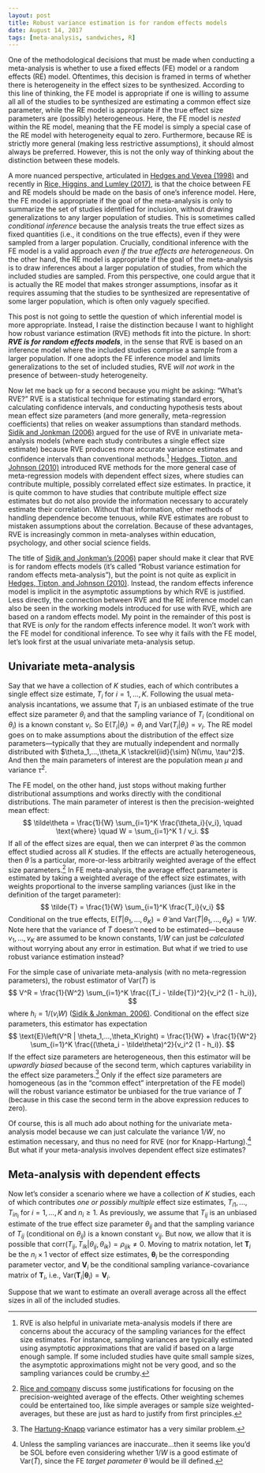 ```yaml
---
layout: post
title: Robust variance estimation is for random effects models
date: August 14, 2017
tags: [meta-analysis, sandwiches, R]
---
```


One of the methodological decisions that must be made when conducting a meta-analysis is whether to use a fixed effects (FE) model or a random effects (RE) model. Oftentimes, this decision is framed in terms of whether there is heterogeneity in the effect sizes to be synthesized. According to this line of thinking, the FE model is appropriate if one is willing to assume all all of the studies to be synthesized are estimating a common effect size parameter, while the RE model is appropriate if the true effect size parameters are  (possibly) heterogeneous. Here, the FE model is _nested_ within the RE model, meaning that the FE model is simply a special case of the RE model with heterogeneity equal to zero. Furthermore, because RE is strictly more general (making less restrictive assumptions), it should almost always be preferred. However, this is not the only way of thinking about the distinction between these models. 

A more nuanced perspective, articulated in [Hedges and Vevea (1998)](https://dx.doi.org/10.1037/1082-989X.3.4.486) and recently in [Rice, Higgins, and Lumley (2017)](https://dx.doi.org/10.1111/rssa.12275), is that the choice between FE and RE models should be made on the basis of one's inference model. Here, the FE model is appropriate if the goal of the meta-analysis is only to summarize the set of studies identified for inclusion, without drawing generalizations to any larger population of studies. This is sometimes called _conditional inference_ because the analysis treats the true effect sizes as fixed quantities (i.e., it conditions on the true effects), even if they were sampled from a larger population. Crucially, conditional inference with the FE model is a valid approach _even if the true effects are heterogeneous_. On the other hand, the RE model is appropriate if the goal of the meta-analysis is to draw inferences about a larger population of studies, from which the included studies are sampled. From this perspective, one could argue that it is actually the RE model that makes stronger assumptions, insofar as it requires assuming that the studies to be synthesized are representative of some larger population, which is often only vaguely specified. 

This post is not going to settle the question of which inferential model is more appropriate. Instead, I raise the distinction because I want to highlight how robust variance estimation (RVE) methods fit into the picture.
In short: __*RVE is for random effects models*__, in the sense that RVE is based on an inference model where the included studies comprise a sample from a larger population. If one adopts the FE inference model and limits generalizations to the set of included studies, RVE _will not work_ in the presence of between-study heterogeneity.  

Now let me back up for a second because you might be asking: "What's RVE?" RVE is a statistical technique for estimating standard errors, calculating confidence intervals, and conducting hypothesis tests about mean effect size parameters (and more generally, meta-regression coefficients) that relies on weaker assumptions than standard methods. [Sidik and Jonkman (2006)](https://dx.doi.org/10.1016/j.csda.2005.07.019) argued for the use of RVE in univariate meta-analysis models (where each study contributes a single effect size estimate) because RVE produces more accurate variance estimates and confidence intervals than conventional methods.[^1] [Hedges, Tipton, and Johnson (2010)](https://dx.doi.org/10.1002/jrsm.5) introduced RVE methods for the more general case of meta-regression models with dependent effect sizes, where studies can contribute multiple, possibly correlated effect size estimates. In practice, it is quite common to have studies that contribute multiple effect size estimates but do not also provide the information necessary to accurately estimate their correlation. Without that information, other methods of handling dependence become tenuous, while  RVE estimates are robust to mistaken assumptions about the correlation. Because of these advantages, RVE is increasingly common in meta-analyses within education, psychology, and other social science fields.

The title of [Sidik and Jonkman's (2006)](https://dx.doi.org/10.1016/j.csda.2005.07.019) paper should make it clear that RVE is for random effects models (it's called "Robust variance estimation for random effects meta-analysis"), but the point is not quite as explicit in [Hedges, Tipton, and Johnson (2010)](https://dx.doi.org/10.1002/jrsm.5). Instead, the random effects inference model is implicit in the asymptotic assumptions by which RVE is justified. Less directly, the connection between RVE and the RE inference model can also be seen in the working models introduced for use with RVE, which are based on a random effects model. My point in the remainder of this post is that RVE is _only_ for the random effects inference model. It won't work with the FE model for conditional inference. To see why it fails with the FE model, let's look first at the usual univariate meta-analysis setup.

## Univariate meta-analysis

Say that we have a collection of $K$ studies, each of which contributes a single effect size estimate, $T_i$ for $i = 1,...,K$. Following the usual meta-analysis incantations, we assume that $T_i$ is an unbiased estimate of the true effect size parameter $\theta_i$ and that the sampling variance of $T_i$ (conditional on $\theta_i$) is a known constant $v_i$. So $\text{E}(T_i|\theta_i) = \theta_i$ and $\text{Var}(T_i | \theta_i) = v_i$. The RE model goes on to make assumptions about the distribution of the effect size parameters---typically that they are mutually independent and normally distributed with $\theta_1,...,\theta_K \stackrel{iid}{\sim} N(\mu, \tau^2)$. And then the main parameters of interest are the population mean $\mu$ and variance $\tau^2$.  

The FE model, on the other hand, just stops without making further distributional assumptions and works directly with the conditional distributions. The main parameter of interest is then the precision-weighted mean effect:
$$
\tilde\theta = \frac{1}{W} \sum_{i=1}^K \frac{\theta_i}{v_i}, \quad \text{where} \quad W = \sum_{i=1}^K 1 / v_i.
$$
If all of the effect sizes are equal, then we can interpret $\tilde\theta$ as the common effect studied across all $K$ studies. If the effects are actually heterogeneous, then $\tilde\theta$ is a particular, more-or-less arbitrarily weighted average of the effect size parameters.[^2] In FE meta-analysis, the average effect parameter is estimated by taking a weighted average of the effect size estimates, with weights proportional to the inverse sampling variances (just like in the definition of the target parameter):
$$
\tilde{T} = \frac{1}{W} \sum_{i=1}^K \frac{T_i}{v_i}
$$
Conditional on the true effects, $\text{E}\left(\tilde{T} | \theta_1,...,\theta_K\right) = \tilde\theta$ and $\text{Var}\left(\tilde{T} | \theta_1,...,\theta_K\right) = 1 / W$. Note here that the variance of $\tilde{T}$ doesn't need to be estimated---because $v_1,...,v_K$ are assumed to be known constants, $1 / W$ can just be _calculated_ without worrying about any error in estimation. But what if we tried to use robust variance estimation instead?

For the simple case of univariate meta-analysis (with no meta-regression parameters), the robust estimator of $\text{Var}({\tilde{T}})$ is 
$$
V^R = \frac{1}{W^2} \sum_{i=1}^K \frac{(T_i - \tilde{T})^2}{v_i^2 (1 - h_i)},
$$
where $h_i = 1 / (v_i W)$ ([Sidik & Jonkman, 2006)](https://dx.doi.org/10.1016/j.csda.2005.07.019). Conditional on the effect size parameters, this estimator has expectation
$$
\text{E}\left(V^R | \theta_1,...,\theta_K\right) = \frac{1}{W} + \frac{1}{W^2} \sum_{i=1}^K \frac{(\theta_i - \tilde\theta)^2}{v_i^2 (1 - h_i)}.
$$
If the effect size parameters are heterogeneous, then this estimator will be _upwardly biased_ because of the second term, which captures variability in the effect size parameters.[^3] Only if the effect size parameters are homogeneous (as in the "common effect" interpretation of the FE model) will the robust variance estimator be unbiased for the true variance of $\tilde{T}$ (because in this case the second term in the above expression reduces to zero). 

Of course, this is all much ado about nothing for the univariate meta-analysis model because we can just calculate the variance $1 / W$, no estimation necessary, and thus no need for RVE (nor for Knapp-Hartung).[^4] But what if your meta-analysis involves dependent effect size estimates?

## Meta-analysis with dependent effects

Now let's consider a scenario where we have a collection of $K$ studies, each of which contributes _one or possibly multiple_ effect size estimates, $T_{i1},...,T_{in_i}$ for $i = 1,...,K$ and $n_i \geq 1$. As previously, we assume that $T_{ij}$ is an unbiased estimate of the true effect size parameter $\theta_{ij}$ and that the sampling variance of $T_{ij}$ (conditional on $\theta_{ij}$) is a known constant $v_{ij}$. But now, we allow that it is possible that $\text{corr}\left(T_{ij}, T_{ik} \left| \theta_{ij}, \theta_{ik} \right. \right) = \rho_{ijk} \neq 0$. Moving to matrix notation, let $\mathbf{T}_i$ be the $n_i \times 1$ vector of effect size estimates, $\boldsymbol\theta_i$ be the corresponding parameter vector, and $\mathbf{V}_i$ be the conditional sampling variance-covariance matrix of $\mathbf{T}_i$, i.e., $\text{Var}(\mathbf{T}_i | \boldsymbol\theta_i) = \mathbf{V}_i$. 

Suppose that we want to estimate an overall average across all the effect sizes in all of the included studies. 


[^1]: RVE is also helpful in univariate meta-analysis models if there are concerns about the accuracy of the sampling variances for the effect size estimates. For instance, sampling variances are typically estimated using asymptotic approximations that are valid if based on a large enough sample. If some included studies have quite small sample sizes, the asymptotic approximations might not be very good, and so the sampling variances could be crumby.  
[^2]: [Rice and company](https://dx.doi.org/10.1111/rssa.12275) discuss some justifications for focusing on the precision-weighted average of the effects. Other weighting schemes could be entertained too, like simple averages or sample size weighted-averages, but these are just as hard to justify from first principles. 
[^3]: The [Hartung-Knapp](https://dx.doi.org/10.1002/sim.791) variance estimator has a very similar problem. 
[^4]: Unless the sampling variances are inaccurate...then it seems like you'd be SOL before even considering whether $1 / W$ is a good estimate of $\text{Var}({\tilde{T}})$, since the FE _target parameter_ $\tilde\theta$ would be ill defined.